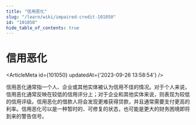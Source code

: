 ```yaml
---
title: "信用恶化"
slug: "/learn/wiki/impaired-credit-101050"
id: "101050"
hide_table_of_contents: true
---
```



# 信用恶化

<ArticleMeta id={101050} updatedAt={'2023-09-26 13:58:54'} />
<div className='border-solid border-b border-t-0 my-4 border-[var(--ifm-color-gray-300)]' />

信用恶化通常指一个人、企业或其他实体被认为信用不佳的情况。对于个人来说，信用恶化通常反映在较低的信用评分上；对于企业和其他实体来说，则表现为较低的信用评级。信用恶化的借款人将会发现更难获得贷款，并且通常需要支付更高的利率。信用恶化可以是一种暂时的、可修复的状态，也可能是更大的财务困境即将到来的警告信号。
